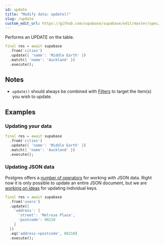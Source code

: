 ```yaml
---
id: update
title: "Modify data: update()"
slug: /update
custom_edit_url: https://github.com/supabase/supabase/edit/master/spec/supabase_dart_v0.yml
---
```


Performs an UPDATE on the table.


```dart
final res = await supabase
  .from('cities')
  .update({ 'name': 'Middle Earth' })
  .match({ 'name': 'Auckland' })
  .execute();
```






## Notes

- `update()` should always be combined with [Filters](/docs/reference/dart/using-filters) to target the item(s) you wish to update.










## Examples

### Updating your data



```dart
final res = await supabase
  .from('cities')
  .update({ 'name': 'Middle Earth' })
  .match({ 'name': 'Auckland' })
  .execute();
```

### Updating JSON data

Postgres offers a 
[number of operators](https://www.postgresql.org/docs/current/functions-json.html) 
for working with JSON data. Right now it is only possible to update an entire JSON document, 
but we are [working on ideas](https://github.com/PostgREST/postgrest/issues/465) for updating individual keys.


```dart
final res = await supabase
  .from('users')
  .update({
    'address': { 
      'street': 'Melrose Place',
      'postcode': 90210
    }
  })
  .eq('address->postcode', 90210)
  .execute();
```